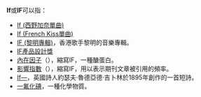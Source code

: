 '''If'''或'''IF'''可以指：

* [[If_(西野加奈單曲)|If (西野加奈單曲)]]
* [[If_(French_Kiss單曲)|If (French Kiss單曲)]]
* [[IF_(黎明專輯)|IF (黎明專輯)]]，香港歌手黎明的音樂專輯。
* [[IF產品設計獎|IF產品設計獎]]
*[[內在因子|內在因子]]（{{lang-en|Intrinsic factor}}），縮寫IF，一種醣蛋白。
*[[影響指數|影響指數]]（{{lang-en|Impact factor}}），縮寫IF，用以表示期刊文章被引用的頻率。
*[[If—|If—]]，英國詩人約瑟夫·魯德亞德·吉卜林於1895年創作的一首短詩。
*[[一氟化碘|一氟化碘]]，一種化學物質。

{{消歧義|cat=非中文名稱消歧義}}